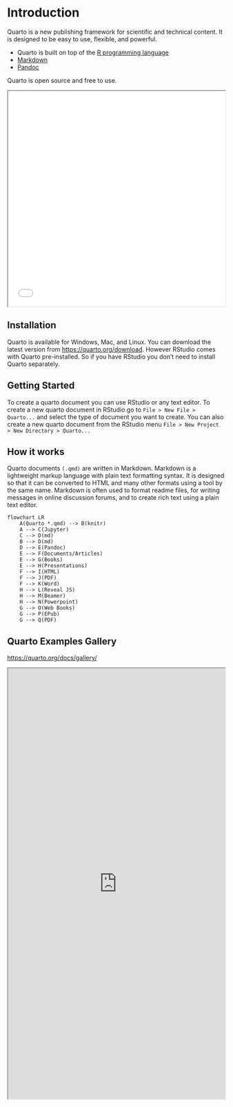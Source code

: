 # Introduction

Quarto is a new publishing framework for scientific and technical content. It is designed to be easy to use, flexible, and powerful. 

- Quarto is built on top of the [R programming language](https://www.r-project.org/)
- [Markdown](https://daringfireball.net/projects/markdown/)
- [Pandoc](https://pandoc.org/)

Quarto is open source and free to use.

<div>

```{=html}
<iframe class="slide-deck" src="images/intro-pres/intro-presentation.html" width="100%" height="500px"></iframe>
```

</div>

## Installation
Quarto is available for Windows, Mac, and Linux. You can download the latest version from <https://quarto.org/download>. However RStudio comes with Quarto pre-installed. So if you have RStudio you don't need to install Quarto separately.

## Getting Started
To create a quarto document you can use RStudio or any text editor. To create a new quarto document in RStudio go to `File > New File > Quarto...` and select the type of document you want to create. You can also create a new quarto document from the RStudio menu `File > New Project > New Directory > Quarto...`

## How it works
Quarto documents `(.qmd)` are written in Markdown. Markdown is a lightweight markup language with plain text formatting syntax. It is designed so that it can be converted to HTML and many other formats using a tool by the same name. Markdown is often used to format readme files, for writing messages in online discussion forums, and to create rich text using a plain text editor.

```mermaid
flowchart LR
    A(Quarto *.qmd) --> B(knitr) 
    A --> C(Jupyter)
    C --> D(md)
    B --> D(md)
    D --> E(Pandoc)
    E --> F(Documents/Articles)
    E --> G(Books)
    E --> H(Presentations)
    F --> I(HTML)
    F --> J(PDF)
    F --> K(Word)
    H --> L(Reveal JS)
    H --> M(Beamer)
    H --> N(Powerpoint)
    G --> O(Web Books)
    G --> P(EPub)
    G --> Q(PDF)

```

## Quarto Examples Gallery

<https://quarto.org/docs/gallery/>

<iframe src="https://quarto.org/docs/gallery/" width="100%" height="1000px"></iframe>




